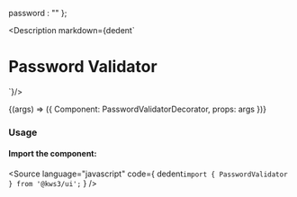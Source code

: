 
  password : ""
};

<Meta
  title="Forms/PasswordValidator"
  component={PasswordValidator}
  args={args}
/>

<Description markdown={dedent`
# Password Validator
`}/>

<Canvas>
  <Story
  name="PasswordValidator"
  args={args}
  >
  {(args) => ({
    Component: PasswordValidatorDecorator,
    props: args
  })}
  </Story>
</Canvas>

<ArgsTable story="PasswordValidator" />

### Usage
#### Import the component:
<Source
  language="javascript"
  code={
    dedent`import { PasswordValidator } from '@kws3/ui';`
  }
/>
